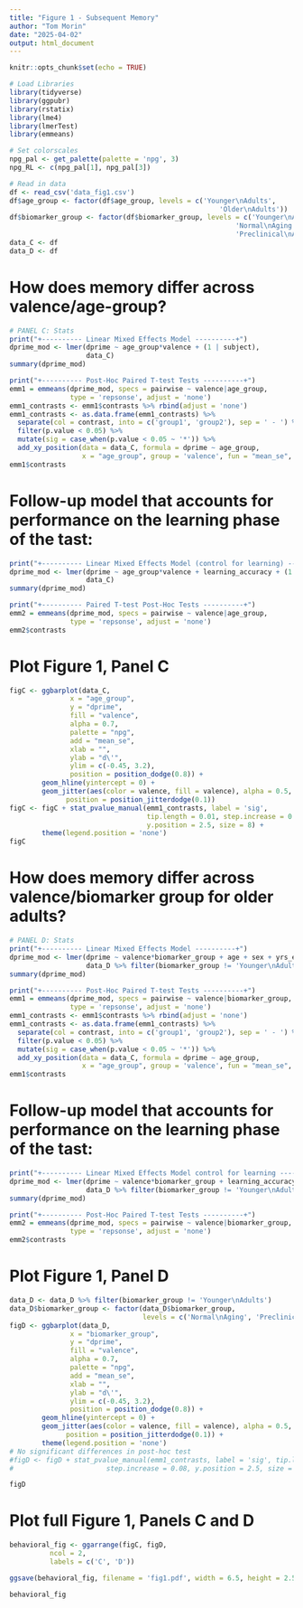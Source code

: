 ```yaml
---
title: "Figure 1 - Subsequent Memory"
author: "Tom Morin"
date: "2025-04-02"
output: html_document
---
```


```r
knitr::opts_chunk$set(echo = TRUE)
```

```r
# Load Libraries
library(tidyverse)
library(ggpubr)
library(rstatix)
library(lme4)
library(lmerTest)
library(emmeans)

# Set colorscales
npg_pal <- get_palette(palette = 'npg', 3)
npg_RL <- c(npg_pal[1], npg_pal[3])

# Read in data
df <- read_csv('data_fig1.csv')
df$age_group <- factor(df$age_group, levels = c('Younger\nAdults',
                                                    'Older\nAdults'))
df$biomarker_group <- factor(df$biomarker_group, levels = c('Younger\nAdults',
                                                        'Normal\nAging',
                                                        'Preclinical\nAD'))
data_C <- df
data_D <- df
```
# How does memory differ across valence/age-group?
```r
# PANEL C: Stats
print("+---------- Linear Mixed Effects Model ----------+")
dprime_mod <- lmer(dprime ~ age_group*valence + (1 | subject), 
                   data_C)
summary(dprime_mod)

print("+---------- Post-Hoc Paired T-test Tests ----------+")
emm1 = emmeans(dprime_mod, specs = pairwise ~ valence|age_group,
               type = 'repsonse', adjust = 'none')
emm1_contrasts <- emm1$contrasts %>% rbind(adjust = 'none')
emm1_contrasts <- as.data.frame(emm1_contrasts) %>% 
  separate(col = contrast, into = c('group1', 'group2'), sep = ' - ') %>%
  filter(p.value < 0.05) %>%
  mutate(sig = case_when(p.value < 0.05 ~ '*')) %>%
  add_xy_position(data = data_C, formula = dprime ~ age_group,
                  x = "age_group", group = 'valence', fun = "mean_se", dodge = 0.8)
emm1$contrasts
```

# Follow-up model that accounts for performance on the learning phase of the tast:
```r
print("+---------- Linear Mixed Effects Model (control for learning) ----------+")
dprime_mod <- lmer(dprime ~ age_group*valence + learning_accuracy + (1 | subject), 
                   data_C)
summary(dprime_mod)

print("+---------- Paired T-test Post-Hoc Tests ----------+")
emm2 = emmeans(dprime_mod, specs = pairwise ~ valence|age_group,
               type = 'repsonse', adjust = 'none')
emm2$contrasts
```
# Plot Figure 1, Panel C
```r
figC <- ggbarplot(data_C, 
               x = "age_group", 
               y = "dprime", 
               fill = "valence",
               alpha = 0.7,
               palette = "npg", 
               add = "mean_se", 
               xlab = "",
               ylab = "d\'",
               ylim = c(-0.45, 3.2),
               position = position_dodge(0.8)) +
        geom_hline(yintercept = 0) +
        geom_jitter(aes(color = valence, fill = valence), alpha = 0.5,
              position = position_jitterdodge(0.1))
figC <- figC + stat_pvalue_manual(emm1_contrasts, label = 'sig', 
                                  tip.length = 0.01, step.increase = 0.08, 
                                  y.position = 2.5, size = 8) +
        theme(legend.position = 'none')
figC
```

# How does memory differ across valence/biomarker group for older adults?
```r
# PANEL D: Stats
print("+---------- Linear Mixed Effects Model ----------+")
dprime_mod <- lmer(dprime ~ valence*biomarker_group + age + sex + yrs_edu + (1 | subject), 
                   data_D %>% filter(biomarker_group != 'Younger\nAdults'))
summary(dprime_mod)

print("+---------- Post-Hoc Paired T-test Tests ----------+")
emm1 = emmeans(dprime_mod, specs = pairwise ~ valence|biomarker_group,
               type = 'repsonse', adjust = 'none')
emm1_contrasts <- emm1$contrasts %>% rbind(adjust = 'none')
emm1_contrasts <- as.data.frame(emm1_contrasts) %>% 
  separate(col = contrast, into = c('group1', 'group2'), sep = ' - ') %>%
  filter(p.value < 0.05) %>%
  mutate(sig = case_when(p.value < 0.05 ~ '*')) %>%
  add_xy_position(data = data_C, formula = dprime ~ age_group,
                  x = "age_group", group = 'valence', fun = "mean_se", dodge = 0.8)
emm1$contrasts
```

# Follow-up model that accounts for performance on the learning phase of the tast:
```r
print("+---------- Linear Mixed Effects Model control for learning ----------+")
dprime_mod <- lmer(dprime ~ valence*biomarker_group + learning_accuracy + age + sex + yrs_edu + (1 | subject), 
                   data_D %>% filter(biomarker_group != 'Younger\nAdults'))
summary(dprime_mod)

print("+---------- Post-Hoc Paired T-test Tests ----------+")
emm2 = emmeans(dprime_mod, specs = pairwise ~ valence|biomarker_group,
               type = 'repsonse', adjust = 'none')
emm2$contrasts
```

# Plot Figure 1, Panel D
```r
data_D <- data_D %>% filter(biomarker_group != 'Younger\nAdults')
data_D$biomarker_group <- factor(data_D$biomarker_group, 
                                 levels = c('Normal\nAging', 'Preclinical\nAD'))
figD <- ggbarplot(data_D, 
               x = "biomarker_group", 
               y = "dprime", 
               fill = "valence",
               alpha = 0.7,
               palette = "npg", 
               add = "mean_se", 
               xlab = "",
               ylab = "d\'",
               ylim = c(-0.45, 3.2),
               position = position_dodge(0.8)) +
        geom_hline(yintercept = 0) +
        geom_jitter(aes(color = valence, fill = valence), alpha = 0.5,
              position = position_jitterdodge(0.1)) +
        theme(legend.position = 'none')
# No significant differences in post-hoc test
#figD <- figD + stat_pvalue_manual(emm1_contrasts, label = 'sig', tip.length = 0.01,
#                       step.increase = 0.08, y.position = 2.5, size = 8)

figD
```

# Plot full Figure 1, Panels C and D
```r
behavioral_fig <- ggarrange(figC, figD,
          ncol = 2,
          labels = c('C', 'D'))

ggsave(behavioral_fig, filename = 'fig1.pdf', width = 6.5, height = 2.5, units = 'in')

behavioral_fig
```